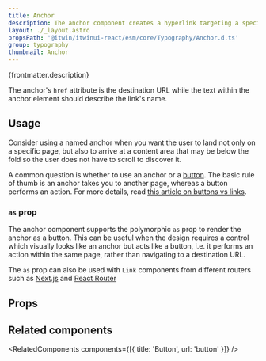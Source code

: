 ```yaml
---
title: Anchor
description: The anchor component creates a hyperlink targeting a specific location within the same page or a different one.
layout: ./_layout.astro
propsPath: '@itwin/itwinui-react/esm/core/Typography/Anchor.d.ts'
group: typography
thumbnail: Anchor
---
```



<p>{frontmatter.description}</p>

<LiveExample src='Anchor.main.tsx' truncate={false}>
  <AllExamples.AnchorMainExample client:load />
</LiveExample>

The anchor's `href` attribute is the destination URL while the text within the anchor element should describe the link's name.

## Usage

Consider using a named anchor when you want the user to land not only on a specific page, but also to arrive at a content area that may be below the fold so the user does not have to scroll to discover it.

A common question is whether to use an anchor or a [button](button). The basic rule of thumb is an anchor takes you to another page, whereas a button performs an action. For more details, read [this article on buttons vs links](https://yatil.net/blog/buttons-vs-links).

### `as` prop

The anchor component supports the polymorphic `as` prop to render the anchor as a button. This can be useful when the design requires a control which visually looks like an anchor but acts like a button, i.e. it performs an action within the same page, rather than navigating to a destination URL.

<LiveExample src='Anchor.asbutton.tsx' truncate={false}>
  <AllExamples.AnchorAsButtonExample client:load />
</LiveExample>

The `as` prop can also be used with `Link` components from different routers such as [Next.js](https://nextjs.org/docs/api-reference/next/link) and [React Router](https://reactrouter.com/en/main/components/link)

## Props

<PropsTable path={frontmatter.propsPath} />

## Related components

<RelatedComponents components={[{ title: 'Button', url: 'button' }]} />
